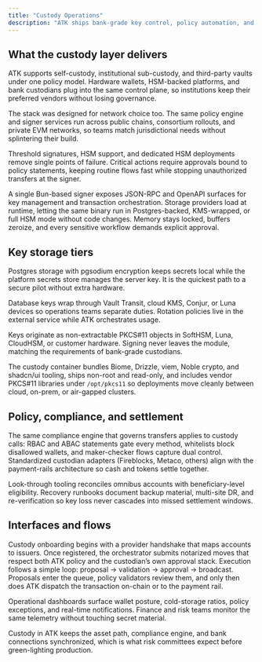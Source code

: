 ```yaml
---
title: "Custody Operations"
description: "ATK ships bank-grade key control, policy automation, and custodian adapters so assets and controls stay aligned."
---
```



## What the custody layer delivers

ATK supports self-custody, institutional sub-custody, and third-party vaults under one policy model. Hardware wallets, HSM-backed platforms, and bank custodians plug into the same control plane, so institutions keep their preferred vendors without losing governance.

The stack was designed for network choice too. The same policy engine and signer services run across public chains, consortium rollouts, and private EVM networks, so teams match jurisdictional needs without splintering their build.

Threshold signatures, HSM support, and dedicated HSM deployments remove single points of failure. Critical actions require approvals bound to policy statements, keeping routine flows fast while stopping unauthorized transfers at the signer.

A single Bun-based signer exposes JSON-RPC and OpenAPI surfaces for key management and transaction orchestration. Storage providers load at runtime, letting the same binary run in Postgres-backed, KMS-wrapped, or full HSM mode without code changes. Memory stays locked, buffers zeroize, and every sensitive workflow demands explicit approval.

## Key storage tiers

<Accordions type="single" defaultValue="base">
  <Accordion title="Base" value="base">
    <p>
      Postgres storage with pgsodium encryption keeps secrets local while the platform secrets store manages the server key. It is the quickest path to a secure pilot without extra hardware.
    </p>
  </Accordion>
  <Accordion title="Hybrid" value="hybrid">
    <p>
      Database keys wrap through Vault Transit, cloud KMS, Conjur, or Luna devices so operations teams separate duties. Rotation policies live in the external service while ATK orchestrates usage.
    </p>
  </Accordion>
  <Accordion title="Full HSM" value="hsm">
    <p>
      Keys originate as non-extractable PKCS#11 objects in SoftHSM, Luna, CloudHSM, or customer hardware. Signing never leaves the module, matching the requirements of bank-grade custodians.
    </p>
  </Accordion>
</Accordions>

The custody container bundles Biome, Drizzle, viem, Noble crypto, and shadcn/ui tooling, ships non-root and read-only, and includes vendor PKCS#11 libraries under `/opt/pkcs11` so deployments move cleanly between cloud, on-prem, or air-gapped clusters.

## Policy, compliance, and settlement

The same compliance engine that governs transfers applies to custody calls: RBAC and ABAC statements gate every method, whitelists block disallowed wallets, and maker-checker flows capture dual control. Standardized custodian adapters (Fireblocks, Metaco, others) align with the payment-rails architecture so cash and tokens settle together.

Look-through tooling reconciles omnibus accounts with beneficiary-level eligibility. Recovery runbooks document backup material, multi-site DR, and re-verification so key loss never cascades into missed settlement windows.

## Interfaces and flows

Custody onboarding begins with a provider handshake that maps accounts to issuers. Once registered, the orchestrator submits notarized moves that respect both ATK policy and the custodian’s own approval stack. Execution follows a simple loop: proposal -> validation -> approval -> broadcast. Proposals enter the queue, policy validators review them, and only then does ATK dispatch the transaction on-chain or to the payment rail.

Operational dashboards surface wallet posture, cold-storage ratios, policy exceptions, and real-time notifications. Finance and risk teams monitor the same telemetry without touching secret material.

Custody in ATK keeps the asset path, compliance engine, and bank connections synchronized, which is what risk committees expect before green-lighting production.
